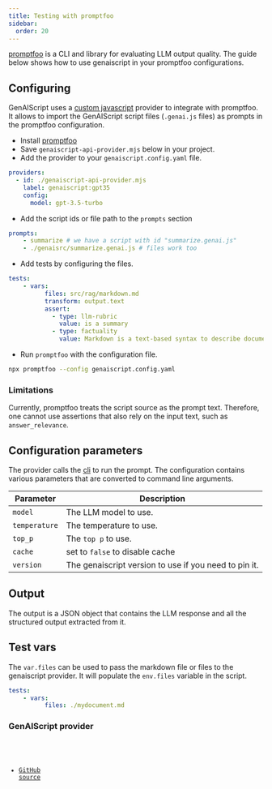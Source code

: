 ```yaml
---
title: Testing with promptfoo
sidebar:
  order: 20
---
```


[promptfoo](https://promptfoo.dev/) is a CLI and library for evaluating LLM output quality.
The guide below shows how to use genaiscript in your promptfoo configurations.

## Configuring

GenAIScript uses a [custom javascript](https://promptfoo.dev/docs/providers/custom-api/) 
provider to integrate with promptfoo. It allows to import the GenAIScript script files (`.genai.js` files)
as prompts in the promptfoo configuration.

- Install [promptfoo](https://www.promptfoo.dev/docs/installation)
- Save `genaiscript-api-provider.mjs` below in your project.
- Add the provider to your `genaiscript.config.yaml` file.

```yaml
providers:
  - id: ./genaiscript-api-provider.mjs
    label: genaiscript:gpt35
    config:
      model: gpt-3.5-turbo
```

- Add the script ids or file path to the `prompts` section

```yaml
prompts:
    - summarize # we have a script with id "summarize.genai.js"
    - ./genaisrc/summarize.genai.js # files work too
```

- Add tests by configuring the files.

```yaml
tests:
    - vars:
          files: src/rag/markdown.md
          transform: output.text
          assert:
            - type: llm-rubric
              value: is a summary
            - type: factuality
              value: Markdown is a text-based syntax to describe documents.

```

- Run `promptfoo` with the configuration file.

```bash
npx promptfoo --config genaiscript.config.yaml
```

### Limitations

Currently, promptfoo treats the script source as the prompt text. Therefore, one cannot use assertions
that also rely on the input text, such as `answer_relevance`.

## Configuration parameters

The provider calls the [cli](/genaiscript/reference/cli) to run the prompt.
The configuration contains various parameters that are converted to command line arguments.

| Parameter | Description |
|--------------------|------------------|
| `model` | The LLM model to use. |
| `temperature` | The temperature to use. |
| `top_p` | The `top p` to use. |
| `cache` | set to `false` to disable cache |
| `version` | The genaiscript version to use if you need to pin it. |

## Output

The output is a JSON object that contains the LLM response 
and all the structured output extracted from it.

## Test vars

The `var.files` can be used to pass the markdown file or files to
the genaiscript provider. It will populate the `env.files` variable in the script.

```yaml
tests:
    - vars:
          files: ./mydocument.md
```

### GenAIScript provider

<Code code={providerSrc} wrap={true} lang="js" title="genaiscript-api-provider.mjs" />

- [GitHub source](https://github.com/microsoft/genaiscript/blob/main/packages/cli/src/genaiscript-api-provider.mjs)